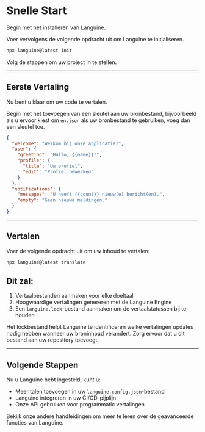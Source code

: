 # Snelle Start

Begin met het installeren van Languine.

Voer vervolgens de volgende opdracht uit om Languine te initialiseren.

```bash title="Terminal"
npx languine@latest init
```

Volg de stappen om uw project in te stellen.

---

## Eerste Vertaling

Nu bent u klaar om uw code te vertalen.

Begin met het toevoegen van een sleutel aan uw bronbestand, bijvoorbeeld als u ervoor kiest om `en.json` als uw bronbestand te gebruiken, voeg dan een sleutel toe.

```json title="src/locales/en.json"
{
  "welcome": "Welkom bij onze applicatie!",
  "user": {
    "greeting": "Hallo, {{name}}!",
    "profile": {
      "title": "Uw profiel",
      "edit": "Profiel bewerken"
    }
  },
  "notifications": {
    "messages": "U heeft {{count}} nieuw(e) bericht(en).",
    "empty": "Geen nieuwe meldingen."
  }
}

```

---

## Vertalen

Voer de volgende opdracht uit om uw inhoud te vertalen:

```bash title="Terminal"
npx languine@latest translate
```

## Dit zal:
1. Vertaalbestanden aanmaken voor elke doeltaal
2. Hoogwaardige vertalingen genereren met de Languine Engine
3. Een `languine.lock`-bestand aanmaken om de vertaalstatussen bij te houden

Het lockbestand helpt Languine te identificeren welke vertalingen updates nodig hebben wanneer uw broninhoud verandert. Zorg ervoor dat u dit bestand aan uw repository toevoegt.

---

## Volgende Stappen

Nu u Languine hebt ingesteld, kunt u:
- Meer talen toevoegen in uw `languine.config.json`-bestand
- Languine integreren in uw CI/CD-pijplijn
- Onze API gebruiken voor programmatic vertalingen

Bekijk onze andere handleidingen om meer te leren over de geavanceerde functies van Languine.